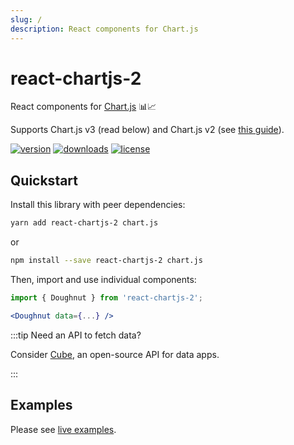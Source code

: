 ```yaml
---
slug: /
description: React components for Chart.js
---
```



# react-chartjs-2

<Logo className='logo' width={180} height={180} />

React components for [Chart.js](https://www.chartjs.org) 📊📈

Supports Chart.js v3 (read below) and Chart.js v2 (see [this guide](/docs/chartjs-v2)).

[![version](https://img.shields.io/npm/v/react-chartjs-2.svg)](https://www.npmjs.com/package/react-chartjs-2)
[![downloads](https://img.shields.io/npm/dm/react-chartjs-2.svg)](https://www.npmjs.com/package/react-chartjs-2)
[![license](https://shields.io/badge/license-MIT-green)](http://opensource.org/licenses/MIT)

## Quickstart

Install this library with peer dependencies:

```bash
yarn add react-chartjs-2 chart.js
```

or

```bash
npm install --save react-chartjs-2 chart.js
```

Then, import and use individual components:

```jsx
import { Doughnut } from 'react-chartjs-2';

<Doughnut data={...} />
```

:::tip Need an API to fetch data?

Consider [Cube](https://cube.dev/?ref=eco-react-chartjs), an open-source API for data apps.

:::

## Examples

Please see [live examples](/examples).
